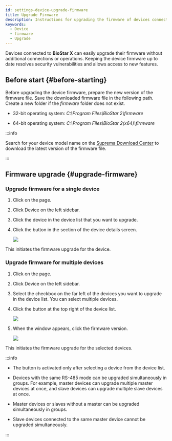 ```yaml
---
id: settings-device-upgrade-firmware
title: Upgrade Firmware
description: Instructions for upgrading the firmware of devices connected to BioStar X.
keywords:
  - Device
  - firmware
  - Upgrade
---
```


Devices connected to **BioStar X** can easily upgrade their firmware without additional connections or operations. Keeping the device firmware up to date resolves security vulnerabilities and allows access to new features.

## Before start {#before-starting}

Before upgrading the device firmware, prepare the new version of the firmware file. Save the downloaded firmware file in the following path. Create a new folder if the *firmware* folder does not exist.

* 32-bit operating system: *C:\Program Files\BioStar 2\firmware*

* 64-bit operating system: *C:\Program Files\BioStar 2(x64)\firmware*

:::info

Search for your device model name on the [Suprema Download Center](https://download.supremainc.com) to download the latest version of the firmware file.

:::

## Firmware upgrade {#upgrade-firmware}

### Upgrade firmware for a single device

1. Click <Cmd sid='shell.header.setting' /> on the <Cmd sid='shell.header.launcher' /> page.

2. Click <Cmd>Device</Cmd> on the left sidebar.

3. Click the device in the device list that you want to upgrade.

4. Click the <Cmd sid='button.firmwareUpgrade' product='2' /> button in the <Cmd sid='device.info.information' product='2' /> section of the device details screen.

   <Image src='/img/biostarx-setting-device-info-upgrade-firmware.png' />

This initiates the firmware upgrade for the device.

### Upgrade firmware for multiple devices

1. Click <Cmd sid='shell.header.setting' /> on the <Cmd sid='shell.header.launcher' /> page.

2. Click <Cmd>Device</Cmd> on the left sidebar.

3. Select the checkbox on the far left of the devices you want to upgrade in the device list. You can select multiple devices.

4. Click the <Cmd sid='button.firmwareUpgrade' product='2' /> button at the top right of the device list.

   <Image src='/img/biostarx-setting-device-upgrade-firmware.png' />

5. When the <Cmd sid='device.firmwareUpgrade' product='2' /> window appears, click the firmware version.

   <Image src='/img/biostarx-setting-device-upgrade-firmware-popup.png' />

This initiates the firmware upgrade for the selected devices.

:::info

* The <Cmd sid='button.firmwareUpgrade' product='2' /> button is activated only after selecting a device from the device list.

* Devices with the same RS-485 mode can be upgraded simultaneously in groups. For example, master devices can upgrade multiple master devices at once, and slave devices can upgrade multiple slave devices at once.

* Master devices or slaves without a master can be upgraded simultaneously in groups.

* Slave devices connected to the same master device cannot be upgraded simultaneously.

:::
